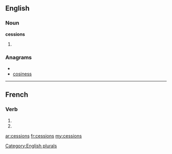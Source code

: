 ==English==

===Noun===
'''cessions'''

# {{plural of|[[cession]]}}

===Anagrams===
* {{alphagram|ceinosss}}
* [[cosiness#English|cosiness]]


[[Category:English plurals]]

----

==French==

===Verb===
{{fr-verb-form}}

# {{form of|[[first-person|First-person]] [[plural]] [[imperfect indicative]]|cesser|lang=French}}
# {{form of|[[first-person|First-person]] [[plural]] [[present subjunctive]]|cesser|lang=French}}

[[ar:cessions]]
[[fr:cessions]]
[[my:cessions]]